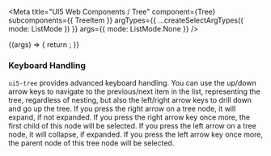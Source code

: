 
<Meta
  title="UI5 Web Components / Tree"
  component={Tree}
  subcomponents={{ TreeItem }}
  argTypes={{
    ...createSelectArgTypes({ mode: ListMode })
  }}
  args={{
    mode: ListMode.None
  }}
/>

<DocsHeader />

<Canvas>
  <Story name="Default">
    {(args) => {
      return <Tree {...args} />;
    }}
  </Story>
</Canvas>

<ArgsTable story="." />
<h3>Keyboard Handling</h3>
<code>ui5-tree</code> provides advanced keyboard handling. You can use the up/down arrow keys to navigate to the
previous/next item in the list, representing the tree, regardless of nesting, but also the left/right arrow keys to
drill down and go up the tree. If you press the right arrow on a tree node, it will expand, if not expanded. If you
press the right arrow key once more, the first child of this node will be selected. If you press the left arrow on a
tree node, it will collapse, if expanded. If you press the left arrow key once more, the parent node of this tree node
will be selected.
